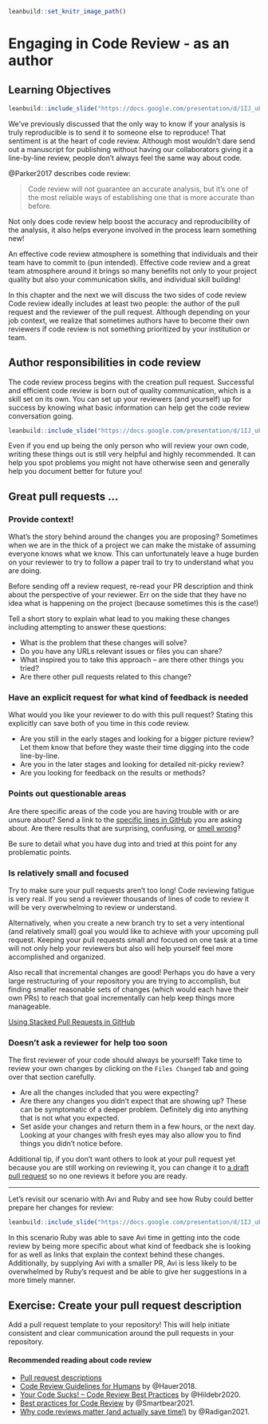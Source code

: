 
```r
leanbuild::set_knitr_image_path()
```

# Engaging in Code Review - as an author

## Learning Objectives

```r
leanbuild::include_slide("https://docs.google.com/presentation/d/1IJ_uFxJud7OdIAr6p8ZOzvYs-SGDqa7g4cUHtUld03I/edit#slide=id.gfa93c34783_0_0")
```

We've previously discussed that the only way to know if your analysis is truly reproducible is to send it to someone else to reproduce! That sentiment is at the heart of code review. Although most wouldn't dare send out a manuscript for publishing without having our collaborators giving it a line-by-line review, people don't always feel the same way about code.

@Parker2017 describes code review:

> Code review will not guarantee an accurate analysis, but it’s one of the most reliable ways of establishing one that is more accurate than before.

Not only does code review help boost the accuracy and reproducibility of the analysis, it also helps everyone involved in the process learn something new!

An effective code review atmosphere is something that individuals and their team have to commit to (pun intended). Effective code review and a great team atmosphere around it brings so many benefits not only to your project quality but also your communication skills, and individual skill building!

In this chapter and the next we will discuss the two sides of code review Code review ideally includes at least two people: the author of the pull request and the reviewer of the pull request. Although depending on your job context, we realize that sometimes authors have to become their own reviewers if code review is not something prioritized by your institution or team.

## Author responsibilities in code review

The code review process begins with the creation pull request. Successful and efficient code review is born out of quality communication, which is a skill set on its own. You can set up your reviewers (and yourself) up for success by knowing what basic information can help get the code review conversation going.

```r
leanbuild::include_slide("https://docs.google.com/presentation/d/1IJ_uFxJud7OdIAr6p8ZOzvYs-SGDqa7g4cUHtUld03I/edit#slide=id.gfc3e8b194d_0_46")
```

Even if you end up being the only person who will review your own code, writing these things out is still very helpful and highly recommended. It can help you spot problems you might not have otherwise seen and generally help you document better for future you!

## Great pull requests ...

### Provide context!

What's the story behind around the changes you are proposing? Sometimes when we are in the thick of a project we can make the mistake of assuming everyone knows what we know. This can unfortunately leave a huge burden on your reviewer to try to follow a paper trail to try to understand what you are doing.

Before sending off a review request, re-read your PR description and think about the perspective of your reviewer. Err on the side that they have no idea what is happening on the project (because sometimes this is the case!)

Tell a short story to explain what lead to you making these changes including attempting to answer these questions:  

- What is the problem that these changes will solve?
- Do you have any URLs relevant issues or files you can share?
- What inspired you to take this approach -- are there other things you tried?
- Are there other pull requests related to this change?

### Have an explicit request for what kind of feedback is needed

What would you like your reviewer to do with this pull request? Stating this explicitly can save both of you time in this code review.

- Are you still in the early stages and looking for a bigger picture review? Let them know that before they waste their time digging into the code line-by-line.
- Are you in the later stages and looking for detailed nit-picky review?
- Are you looking for feedback on the results or methods?


### Points out questionable areas

Are there specific areas of the code you are having trouble with or are unsure about? Send a link to the [specific lines in GitHub](https://stackoverflow.com/questions/23821235/how-to-link-to-specific-line-number-on-github) you are asking about. Are there results that are surprising, confusing, or [smell wrong](https://github.com/jennybc/code-smells-and-feels#code-smells-and-feels)?  

Be sure to detail what you have dug into and tried at this point for any problematic points.   

### Is relatively small and focused

Try to make sure your pull requests aren't too long! Code reviewing fatigue is very real. If you send a reviewer thousands of lines of code to review it will be very overwhelming to review or understand.

Alternatively, when you create a new branch try to set a very intentional (and relatively small) goal you would like to achieve with your upcoming pull request. Keeping your pull requests small and focused on one task at a time will not only help your reviewers but also will help yourself feel more accomplished and organized.

Also recall that incremental changes are good! Perhaps you do have a very large restructuring of your repository you are trying to accomplish, but finding smaller reasonable sets of changes (which would each have their own PRs) to reach that goal incrementally can help keep things more manageable.

[Using Stacked Pull Requests in GitHub](https://blog.logrocket.com/using-stacked-pull-requests-in-github/)

### Doesn't ask a reviewer for help too soon

The first reviewer of your code should always be yourself! Take time to review your own changes by clicking on the `Files Changed` tab and going over that section carefully.

- Are all the changes included that you were expecting?
- Are there any changes you didn't expect that are showing up? These can be symptomatic of a deeper problem. Definitely dig into anything that is not what you expected.
- Set aside your changes and return them in a few hours, or the next day. Looking at your changes with fresh eyes may also allow you to find things you didn't notice before.

Additional tip, if you don't want others to look at your pull request yet because you are still working on reviewing it, you can change it to [a draft pull request](https://github.blog/2019-02-14-introducing-draft-pull-requests/) so no one reviews it before you are ready.

***

Let's revisit our scenario with Avi and Ruby and see how Ruby could better prepare her changes for review:

```r
leanbuild::include_slide("https://docs.google.com/presentation/d/1IJ_uFxJud7OdIAr6p8ZOzvYs-SGDqa7g4cUHtUld03I/edit#slide=id.gfc3e8b194d_0_118")
```

In this scenario Ruby was able to save Avi time in getting into the code review by being more specific about what kind of feedback she is looking for as well as links that explain the context behind these changes. Additionally, by supplying Avi with a smaller PR, Avi is less likely to be overwhelmed by Ruby's request and be able to give her suggestions in a more timely manner.

## Exercise: Create your pull request description

Add a pull request template to your repository! This will help initiate consistent and clear communication around the pull requests in your repository.

#### Recommended reading about code review

- [Pull request descriptions](https://www.pullrequest.com/blog/writing-a-great-pull-request-description/)
- [Code Review Guidelines for Humans](https://phauer.com/2018/code-review-guidelines/) by @Hauer2018.
- [Your Code Sucks! – Code Review Best Practices](https://quickbirdstudios.com/blog/code-review-best-practices-guidelines/) by @Hildebr2020.
- [Best practices for Code Review](https://smartbear.com/en/learn/code-review/best-practices-for-peer-code-review/) by @Smartbear2021.
- [Why code reviews matter (and actually save time!)](https://www.atlassian.com/agile/software-development/code-reviews) by @Radigan2021.
